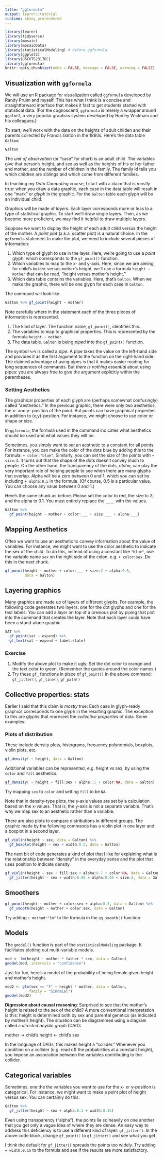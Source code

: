 ```yaml
---
title: "ggformula"
output: learnr::tutorial
runtime: shiny_prerendered
---
```


```r
library(learnr)
library(tidyverse)
library(mosaic)
library(mosaicData)
library(statisticalModeling) # before ggformula
library(ggplot2)
library(USCOTS2017DC)
library(ggformula)
knitr::opts_chunk$set(echo = FALSE, message = FALSE, warning = FALSE)
```


## Visualization with `ggformula`

We will use an R package for visualization called `ggformula` developed by Randy Pruim and myself. This has what I think is a concise and straightforward interface that makes it fast to get students started with statistical data. (For the cognoscenti, `ggformula` is merely a wrapper around `ggplot2`, a very popular graphics system developed by Hadley Wickham and his colleagues.)

To start, we'll work with the data on the heights of adult childen and their parents collected by Francis Galton in the 1880s. Here's the data table `Galton`:
```r
Galton
```

The *unit of observation* (or "case" for short) is an adult child. The variables give that person's height, and sex as well as the heights of his or her father and mother, and the number of children in the family. The family id tells you which children are siblings and which come from different families.

In teaching my *Data Computing* course, I start with a claim that is *mostly* true: when you draw a data graphic, each case in the data table will result in one "mark" or *glyph* in the graphic. For the `Galton` table each glyph will be an individual child.

Graphics will be made of *layers*. Each layer corresponds more or less to a type of statistical graphic. To start we'll draw single layers. Then, as we become more proficient, we may find it helpful to draw multiple layers.

Suppose we want to display the height of each adult child versus the height of the mother. A *point plot* (a.k.a. scatter plot) is a natural choice. In the `ggformula` statement to make the plot, we need to include several pieces of information:

1. Which type of glyph to use in the layer. Here, we're going to use a *point* glyph, which corresponds to the `gf_point()` function.
2. Which variables to map to the x- and y-axis. Here, since we are aiming for child's `height` versus `mother`'s height, we'll use a formula `height ~ mother` that can be read, "height versus mother's height."
3. Which data table contains the variables. Here, that's `Galton`. When we make the graphic, there will be one glyph for each case in `Galton`.

The command will look like:
```r
Galton %>% gf_point(height ~ mother)
```

Note carefully where in the statement each of the three pieces of information is represented.

1. The kind of layer. The function name, `gf_point()`, identifies this.
2. The variables to map to graphical properties. This is represented by the formula `height ~ mother`.
3. The data table. `Galton` is being *piped* into the `gf_point()` function.

The symbol `%>%` is called a *pipe*. A pipe takes the value on the left-hand side and provides it as the first argument to the function on the right-hand side. The claimed advantage of using pipes is that it makes easier reading for long sequences of commands. But *there is nothing essential* about using pipes: you are always free to give the argument explicitly within the parentheses.

### Setting Aesthetics

The graphical properties of each glyph are (perhaps somewhat confusingly) called "aesthetics." In the previous graphic, there were only two aesthetics, the x- and y- position of the point. But points can have graphical properties in addition to (x,y)-position. For instance, we might choose to use color or shape or size.

In `ggformula`, the formula used in the command indicates what aesthetics should be used and what values they will be.

Sometimes, you simply want to *set* an aesthetic to a constant for all points. For instance, you can make the color of the dots blue by adding this to the formula: `+ color:"blue"`. Similarly, you can set the size of the points with `+ size:3`. It turns out that the shape of the dots doesn't convey much to people. On the other hand, the transparency of the dots, *alpha*, can play the very important role of helping people to see when there are many glyphs that overlap. Alpha will be a zero between 0 and 1, which you can set by including `+ alpha:0.5` in the formula. (Of course, 0.5 is a particular value. You can choose any value between 0 and 1.)

Here's the same chunk as before. Please set the color to red, the size to 3, and the alpha to 0.1. You must entirely replace the `____` with the values.
```r
Galton %>%
  gf_point(height ~ mother + color:___ + size:___ + alpha:___)
```

## Mapping Aesthetics

Often we want to use an aesthetic to convey information about the value of variables. For instance, we might want to use the color aesthetic to indicate the sex of the child. To do this, instead of using a constant like `"blue"`, use the variable name `sex` on the right side of the colon, e.g. `+ color:sex`. Do this in the next chunk.

```r
gf_point(height ~ mother + color:___ + size:2 + alpha:0.5, 
         data = Galton)
```

## Layering graphics

Many graphics are made up of layers of different glyphs. For example, the following code generates two layers: one for the dot glyphs and one for the text labels. You can add a layer on top of a previous plot by piping that plot into the command that creates the layer. Note that each layer could have been a stand-alone graphic.

```r
SAT %>%
  gf_point(sat ~ expend) %>%
  gf_text(sat ~ expend + label:state)
```

### Exercise

1. Modify the above plot to make it ugly. Set the dot color to orange and the text color to green. (Remember the quotes around the color names.)
2. Try these `gf_` functions in place of `gf_point()` in the above command:
`gf_jitter()`, `gf_line()`, `gf_path()`

## Collective properties: stats

Earlier I said that this claim is *mostly* true: Each case in glyph-ready graphics corresponds to one glyph in the resulting graphic. The exception to this are glyphs that represent the *collective properties* of data. Some examples:

### Plots of distribution

These include density plots, histograms, frequency polynomials, boxplots, violin plots, etc.
```r
gf_density( ~ height, data = Galton)
```
Additional variables can be represented, e.g. height vs sex, by using the `color` and `fill` aesthetics.
```r
gf_density( ~ height + fill:sex + alpha:.5 + color:NA, data = Galton)
```

Try mapping `sex` to `color` and setting `fill` to be `NA`.

Note that in density-type plots, the y-axis values are set by a calculation based on the x-values. That is, the y-axis is not a separate variable. That's why we map sex to an aesthetic rather than a variable.

There are also plots to compare distributions in different groups. The graphic made by the following commands has a violin plot in one layer and a boxplot in a second layer.

```r
gf_violin(height ~ sex, data = Galton) %>%
  gf_boxplot(height ~ sex + width:0.2, data = Galton)
```

The next bit of code generates a kind of plot that I like for explaining what is the relationship between "density" in the everyday sense and the plot that uses position to indicate density. 


```r
gf_violin(height ~ sex + fill:sex + alpha:0.7 + color:NA, data = Galton) %>%
  gf_jitter(height ~ sex + width:0.05 + alpha:0.05 + size:4, data = Galton)
```

## Smoothers

```r
gf_point(height ~ mother + color:sex + alpha:0.3, data = Galton) %>%
  gf_smooth(height ~ mother + color:sex, data = Galton)
```

Try adding `+ method:"lm"` to the formula in the `gg_smooth()` function.


## Models

The `gmodel()` function is part of the `statisticalModeling` package. It facilitates plotting out multi-variable models.

```r
mod <- lm(height ~ mother * father * sex, data = Galton)
gmodel(mod, intervals = "confidence")
```

Just for fun, here's a model of the probability of being female given height and mother's height.

```r
mod2 <- glm(sex == "F" ~ height * mother, data = Galton,
           family = "binomial")
gmodel(mod2)
```
**Digression about causal reasoning**: Surprised to see that the mother's height is related to the sex of the child? A more conventional interpretation is this: height is determined both by sex and parental genetics (as indicated by mother's height). The situation can be diagrammed using a diagram called a *directed acyclic graph* (DAG):

mother  →   child's height  ←  child's sex

In the language of DAGs, this makes height a "collider." Whenever you condition on a collider (e.g. read off the probabilities at a constant height), you impose an association between the variables contributing to the collider. 

## Categorical variables

Sometimes, one the the variables you want to use for the x- or y-position is categorical. For instance, we might want to make a point plot of height versus sex. You can certainly do this:

```r
Galton %>%
  gf_jitter(height ~ sex + alpha:0.1 + width:0.15)
```

Even using transparency ("alpha"), the points lie so heavily on one another that you get only a vague idea of where they are dense. An easy way to address this deficiency is to use a different kind of layer: `gf_jitter()`. In the above code block, change `gf_point()` to `gf_jitter()` and see what you get.

I think the default for `gf_jitter()` spreads the points too widely. Try adding `+ width:0.15` to the formula and see if the results are more satisfactory.


